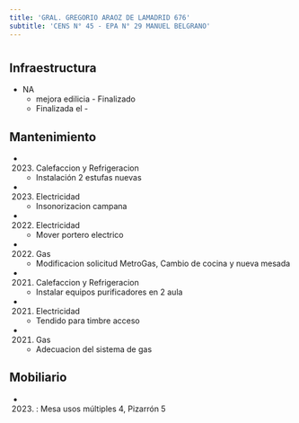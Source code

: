 ```yaml
---
title: 'GRAL. GREGORIO ARAOZ DE LAMADRID 676'
subtitle: 'CENS N° 45 - EPA N° 29 MANUEL BELGRANO'
---
```


#
## Infraestructura

* NA 
    + mejora edilicia - Finalizado 
    + Finalizada el - 






## Mantenimiento

*  (2023) Calefaccion y Refrigeracion 
    + Instalación 2 estufas nuevas

*  (2023) Electricidad 
    + Insonorizacion campana

*  (2022) Electricidad 
    + Mover portero electrico

*  (2022) Gas 
    + Modificacion solicitud MetroGas, Cambio de cocina y nueva mesada

*  (2021) Calefaccion y Refrigeracion 
    + Instalar equipos purificadores en 2 aula

*  (2021) Electricidad 
    + Tendido para timbre acceso

*  (2021) Gas 
    + Adecuacion del sistema de gas





## Mobiliario

*  (2023) : Mesa usos múltiples 4, Pizarrón 5 



